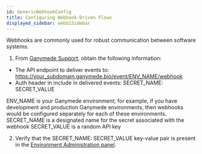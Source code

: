 ```yaml
---
id: GenericWebhookConfig
title: Configuring Webhook-Driven Flows
displayed_sidebar: webUiSidebar
---
```


Webhooks are commonly used for robust communication between software systems.

1. From [Ganymede Support](../Support.mdx), obtain the following information:

- The API endpoint to deliver events to: https://your_subdomain.ganymede.bio/event/ENV_NAME/webhook
- Auth header in include in delivered events: SECRET_NAME: SECRET_VALUE

ENV_NAME is your Ganymede environment; for example, if you have development and production Ganymede environments, then webhooks would be configured separately for each of these environments.
SECRET_NAME is a designated name for the secret associated with the webhook
SECRET_VALUE is a random API key

2. Verify that the SECRET_NAME: SECRET_VALUE key-value pair is present in the [Environment Administration panel](../AdminControls.mdx).
